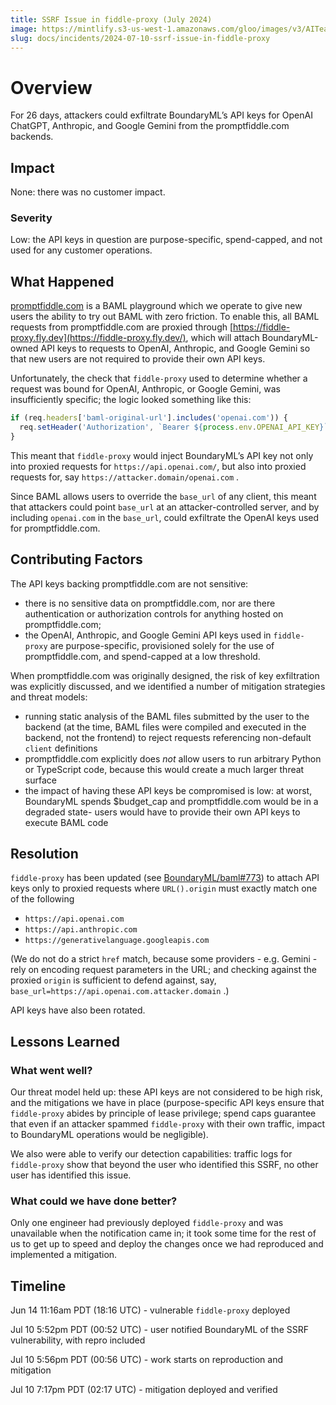```yaml
---
title: SSRF Issue in fiddle-proxy (July 2024)
image: https://mintlify.s3-us-west-1.amazonaws.com/gloo/images/v3/AITeam.png
slug: docs/incidents/2024-07-10-ssrf-issue-in-fiddle-proxy
---
```



# Overview

For 26 days, attackers could exfiltrate BoundaryML’s API keys for OpenAI ChatGPT, Anthropic, and Google Gemini from the promptfiddle.com backends.

## Impact

None: there was no customer impact.

### Severity

Low: the API keys in question are purpose-specific, spend-capped, and not used for any customer operations.

## What Happened

[promptfiddle.com](https://promptfiddle.com) is a BAML playground which we operate to give new users the ability to try out BAML with zero friction. To enable this, all BAML requests from promptfiddle.com are proxied through [https://fiddle-proxy.fly.dev](https://fiddle-proxy.fly.dev/), which will attach BoundaryML-owned API keys to requests to OpenAI, Anthropic, and Google Gemini so that new users are not required to provide their own API keys.

Unfortunately, the check that `fiddle-proxy` used to determine whether a request was bound for OpenAI, Anthropic, or Google Gemini, was insufficiently specific; the logic looked something like this:

```jsx
if (req.headers['baml-original-url'].includes('openai.com')) {
  req.setHeader('Authorization', `Bearer ${process.env.OPENAI_API_KEY}`)
}
```

This meant that `fiddle-proxy` would inject BoundaryML’s API key not only into proxied requests for `https://api.openai.com/`, but also into proxied requests for, say `https://attacker.domain/openai.com` .

Since BAML allows users to override the `base_url` of any client, this meant that attackers could point `base_url` at an attacker-controlled server, and by including `openai.com` in the `base_url`, could exfiltrate the OpenAI keys used for promptfiddle.com.

## Contributing Factors

The API keys backing promptfiddle.com are not sensitive:

- there is no sensitive data on promptfiddle.com, nor are there authentication or authorization controls for anything hosted on promptfiddle.com;
- the OpenAI, Anthropic, and Google Gemini API keys used in `fiddle-proxy` are purpose-specific, provisioned solely for the use of promptfiddle.com, and spend-capped at a low threshold.

When promptfiddle.com was originally designed, the risk of key exfiltration was explicitly discussed, and we identified a number of mitigation strategies and threat models:

- running static analysis of the BAML files submitted by the user to the backend (at the time, BAML files were compiled and executed in the backend, not the frontend) to reject requests referencing non-default `client` definitions
- promptfiddle.com explicitly does *not* allow users to run arbitrary Python or TypeScript code, because this would create a much larger threat surface
- the impact of having these API keys be compromised is low: at worst, BoundaryML spends $budget_cap and promptfiddle.com would be in a degraded state- users would have to provide their own API keys to execute BAML code

## Resolution

`fiddle-proxy` has been updated (see [BoundaryML/baml#773](https://github.com/BoundaryML/baml/pull/773)) to attach API keys only to proxied requests where `URL().origin` must exactly match one of the following

- `https://api.openai.com`
- `https://api.anthropic.com`
- `https://generativelanguage.googleapis.com`

(We do not do a strict `href` match, because some providers - e.g. Gemini - rely on encoding request parameters in the URL; and checking against the proxied `origin` is sufficient to defend against, say, `base_url=https://api.openai.com.attacker.domain` .)

API keys have also been rotated.

## Lessons Learned

### What went well?

Our threat model held up: these API keys are not considered to be high risk, and the mitigations we have in place (purpose-specific API keys ensure that `fiddle-proxy` abides by principle of lease privilege; spend caps guarantee that even if an attacker spammed `fiddle-proxy` with their own traffic, impact to BoundaryML operations would be negligible).

We also were able to verify our detection capabilities: traffic logs for `fiddle-proxy` show that beyond the user who identified this SSRF, no other user has identified this issue.

### What could we have done better?

Only one engineer had previously deployed `fiddle-proxy` and was unavailable when the notification came in; it took some time for the rest of us to get up to speed and deploy the changes once we had reproduced and implemented a mitigation.

## Timeline

Jun 14 11:16am PDT (18:16 UTC) - vulnerable `fiddle-proxy` deployed

Jul 10 5:52pm PDT (00:52 UTC) - user notified BoundaryML of the SSRF vulnerability, with repro included

Jul 10 5:56pm PDT (00:56 UTC) - work starts on reproduction and mitigation

Jul 10 7:17pm PDT (02:17 UTC) - mitigation deployed and verified